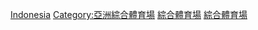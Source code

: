 [[Category:各國綜合體育場|Indonesia]]
[[Category:亞洲綜合體育場|Category:亞洲綜合體育場]]
[[Category:印尼體育場地|綜合體育場]]
[[Category:印尼建築物|綜合體育場]]